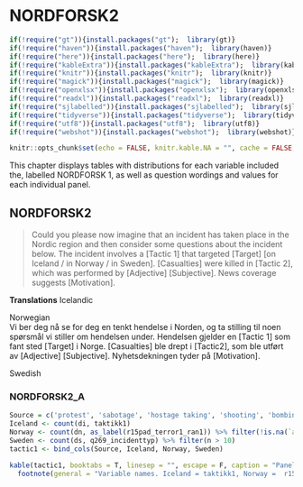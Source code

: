 # NORDFORSK2

```r
if(!require("gt")){install.packages("gt");  library(gt)}
if(!require("haven")){install.packages("haven");  library(haven)}
if(!require("here")){install.packages("here");  library(here)}
if(!require("kableExtra")){install.packages("kableExtra");  library(kableExtra)}
if(!require("knitr")){install.packages("knitr");  library(knitr)}
if(!require("magick")){install.packages("magick");  library(magick)}
if(!require("openxlsx")){install.packages("openxlsx");  library(openxlsx)}
if(!require("readxl")){install.packages("readxl");  library(readxl)}
if(!require("sjlabelled")){install.packages("sjlabelled");  library(sjlabelled)}
if(!require("tidyverse")){install.packages("tidyverse");  library(tidyverse)}
if(!require("utf8")){install.packages("utf8");  library(utf8)}
if(!require("webshot")){install.packages("webshot");  library(webshot)}

knitr::opts_chunk$set(echo = FALSE, knitr.kable.NA = "", cache = FALSE, message = FALSE )
```


This chapter displays tables with distributions for each variable included the, labelled NORDFORSK 1, as well as question wordings and values for each individual panel.

## NORDFORSK2

>Could you please now imagine that an incident has taken place in the Nordic region and then consider some questions about the incident below.
The incident involves a [Tactic 1] that targeted [Target] [on Iceland / in Norway / in Sweden]. 
[Casualties] were killed in [Tactic 2], which was performed by [Adjective] [Subjective]. 
News coverage suggests [Motivation].

**Translations**
Icelandic

Norwegian  
Vi ber deg nå se for deg en tenkt hendelse i Norden, og ta stilling til noen spørsmål vi stiller om hendelsen under.
Hendelsen gjelder en  [Tactic 1] som fant sted [Target] i Norge. 
[Casualties] ble drept i [Tactic2], som ble utført av [Adjective] [Subjective].
Nyhetsdekningen tyder på [Motivation].

Swedish  

### NORDFORSK2_A

```r
Source = c('protest', 'sabotage', 'hostage taking', 'shooting', 'bombing')
Iceland <- count(di, taktikk1)  
Norway <- count(dn, as_label(r15pad_terror1_ran1)) %>% filter(!is.na(`as_label(r15pad_terror1_ran1)`))
Sweden <- count(ds, q269_incidenttyp) %>% filter(n > 10)
tactic1 <- bind_cols(Source, Iceland, Norway, Sweden)

kable(tactic1, booktabs = T, linesep = "", escape = F, caption = "Panel variable names and values",  col.names = linebreak(c("Source Questionnaire", "Iceland", 'n', "Norway", 'n', "Sweden", 'n'))) %>%
  footnote(general = "Variable names. Iceland = taktikk1, Norway =  r15pad_terror1_ran1, Sweden = q269_incidenttyp")
```
